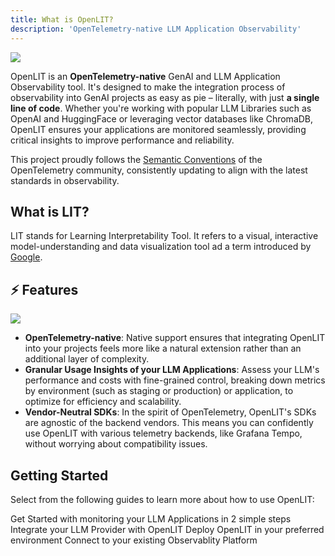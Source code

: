 ```yaml
---
title: What is OpenLIT?
description: 'OpenTelemetry-native LLM Application Observability'
---
```


<Frame>
  <img src="https://github.com/openlit/.github/blob/main/profile/assets/docs-main-banner.jpg?raw=true" />
</Frame>

OpenLIT is an **OpenTelemetry-native** GenAI and LLM Application Observability tool. It's designed to make the integration process of observability into GenAI projects as easy as pie – literally, with just **a single line of code**. Whether you're working with popular LLM Libraries such as OpenAI and HuggingFace or leveraging vector databases like ChromaDB, OpenLIT ensures your applications are monitored seamlessly, providing critical insights to improve performance and reliability.

This project proudly follows the [Semantic Conventions](https://github.com/open-telemetry/semantic-conventions/tree/main/docs/gen-ai) of the OpenTelemetry community, consistently updating to align with the latest standards in observability.

## What is LIT?
LIT stands for Learning Interpretability Tool. It refers to a visual, interactive model-understanding and data visualization tool ad  a term introduced by [Google](https://developers.google.com/machine-learning/glossary#learning-interpretability-tool-lit).

## ⚡ Features
<Frame>
  <img src="https://github.com/openlit/.github/blob/main/profile/assets/docs-ui-banner.jpg?raw=true" />
</Frame>

- **OpenTelemetry-native**: Native support ensures that integrating OpenLIT into your projects feels more like a natural extension rather than an additional layer of complexity.
- **Granular Usage Insights of your LLM Applications**: Assess your LLM's performance and costs with fine-grained control, breaking down metrics by environment (such as staging or production) or application, to optimize for efficiency and scalability.
- **Vendor-Neutral SDKs**: In the spirit of OpenTelemetry, OpenLIT's SDKs are agnostic of the backend vendors. This means you can confidently use OpenLIT with various telemetry backends, like Grafana Tempo, without worrying about compatibility issues.

## Getting Started
Select from the following guides to learn more about how to use OpenLIT:

<CardGroup cols={2}>
<Card title="Quickstart" href="/latest/quickstart" icon='bolt'>
Get Started with monitoring your LLM Applications in 2 simple steps
</Card>
<Card title="Integrations" href="/latest/integrations/introduction" icon='circle-nodes'>
Integrate your LLM Provider with OpenLIT 
</Card>
<Card title="Installation" href="/latest/installation" icon='circle-down'>
Deploy OpenLIT in your preferred environment 
</Card>
<Card title="Connections" href="/latest/connections/intro" icon='link'>
Connect to your existing Observablity Platform
</Card>
</CardGroup>
